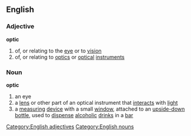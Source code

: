 ==English==
===Adjective===
'''optic'''
#of, or relating to the [[eye]] or to [[vision]]
#of, or relating to [[optics]] or [[optical]] [[instrument]]s

===Noun===
'''optic'''
#an eye
#a [[lens]] or other part of an optical instrument that [[interact]]s with [[light]]
#a [[measuring]] [[device]] with a small [[window]], attached to an [[upside-down]] [[bottle]], used to [[dispense]] [[alcoholic]] [[drink]]s in a [[bar]]
[[Category:English adjectives]]
[[Category:English nouns]]
